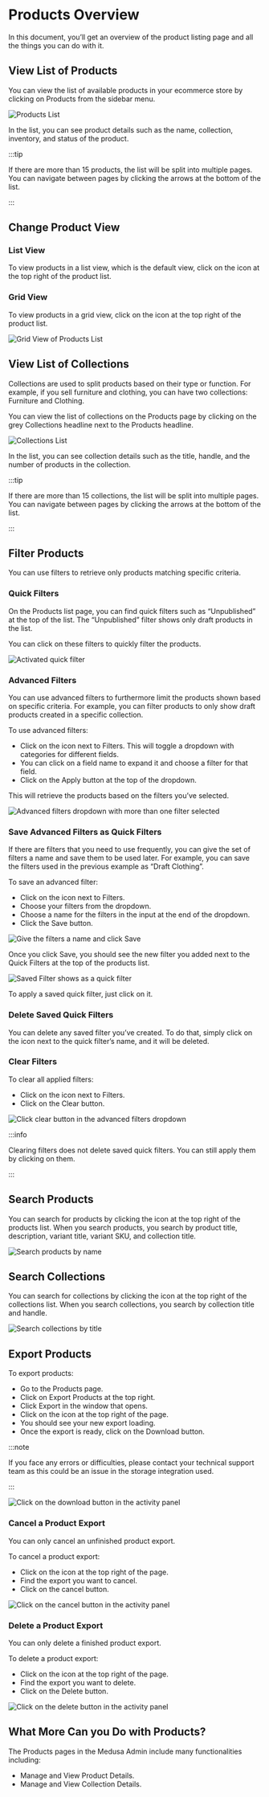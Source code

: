 
# Products Overview

In this document, you’ll get an overview of the product listing page and all the things you can do with it.

## View List of Products

You can view the list of available products in your ecommerce store by clicking on Products from the sidebar menu.

![Products List](https://i.imgur.com/xvRZQwK.png)

In the list, you can see product details such as the name, collection, inventory, and status of the product.

:::tip

If there are more than 15 products, the list will be split into multiple pages. You can navigate between pages by clicking the arrows at the bottom of the list.

:::

## Change Product View

### List View

To view products in a list view, which is the default view, click on the <UiIcon lightIcon="https://i.imgur.com/A4kBy4n.png" darkIcon="https://i.imgur.com/y50COcH.png" alt="list" /> icon at the top right of the product list.

### Grid View

To view products in a grid view, click on the <UiIcon lightIcon="https://i.imgur.com/HXMOOzK.png" darkIcon="https://i.imgur.com/fAHh3vz.png" alt="grid" /> icon at the top right of the product list.

![Grid View of Products List](https://i.imgur.com/GkTcjsO.png)

## View List of Collections

Collections are used to split products based on their type or function. For example, if you sell furniture and clothing, you can have two collections: Furniture and Clothing.

You can view the list of collections on the Products page by clicking on the grey Collections headline next to the Products headline.

![Collections List](https://i.imgur.com/RMRIGAW.png)

In the list, you can see collection details such as the title, handle, and the number of products in the collection.

:::tip

If there are more than 15 collections, the list will be split into multiple pages. You can navigate between pages by clicking the arrows at the bottom of the list.

:::

## Filter Products

You can use filters to retrieve only products matching specific criteria.

### Quick Filters

On the Products list page, you can find quick filters such as “Unpublished” at the top of the list. The “Unpublished” filter shows only draft products in the list.

You can click on these filters to quickly filter the products.

![Activated quick filter](https://i.imgur.com/KfZjvJg.png)

### Advanced Filters

You can use advanced filters to furthermore limit the products shown based on specific criteria. For example, you can filter products to only show draft products created in a specific collection.

To use advanced filters:

- Click on the <UiIcon lightIcon="https://i.imgur.com/1hL8NiW.png" darkIcon="https://i.imgur.com/8LtkPqW.png" alt="plus" /> icon next to Filters. This will toggle a dropdown with categories for different fields.
- You can click on a field name to expand it and choose a filter for that field.
- Click on the Apply button at the top of the dropdown.

This will retrieve the products based on the filters you’ve selected.

![Advanced filters dropdown with more than one filter selected](https://i.imgur.com/NMM2zBK.png)

### Save Advanced Filters as Quick Filters

If there are filters that you need to use frequently, you can give the set of filters a name and save them to be used later. For example, you can save the filters used in the previous example as “Draft Clothing”.

To save an advanced filter:

- Click on the <UiIcon lightIcon="https://i.imgur.com/1hL8NiW.png" darkIcon="https://i.imgur.com/8LtkPqW.png" alt="plus" /> icon next to Filters.
- Choose your filters from the dropdown.
- Choose a name for the filters in the input at the end of the dropdown.
- Click the Save button.

![Give the filters a name and click Save](https://i.imgur.com/pV8TJM0.png)

Once you click Save, you should see the new filter you added next to the Quick Filters at the top of the products list.

![Saved Filter shows as a quick filter](https://i.imgur.com/s5WysMv.png)

To apply a saved quick filter, just click on it.

### Delete Saved Quick Filters

You can delete any saved filter you’ve created. To do that, simply click on the <UiIcon lightIcon="https://i.imgur.com/kvGRHQR.png" darkIcon="https://i.imgur.com/RJ4SLIu.png" alt="X" /> icon next to the quick filter’s name, and it will be deleted.

### Clear Filters

To clear all applied filters:

- Click on the <UiIcon lightIcon="https://i.imgur.com/1hL8NiW.png" darkIcon="https://i.imgur.com/8LtkPqW.png" alt="plus" /> icon next to Filters.
- Click on the Clear button.

![Click clear button in the advanced filters dropdown](https://i.imgur.com/DiMdyrM.png)

:::info

Clearing filters does not delete saved quick filters. You can still apply them by clicking on them.

:::

## Search Products

You can search for products by clicking the <UiIcon lightIcon="https://i.imgur.com/k0U0wpO.png" darkIcon="https://i.imgur.com/IdKjFak.png" alt="magnifier" /> icon at the top right of the products list. When you search products, you search by product title, description, variant title, variant SKU, and collection title.

![Search products by name](https://i.imgur.com/ch6dLZA.png)

## Search Collections

You can search for collections by clicking the <UiIcon lightIcon="https://i.imgur.com/k0U0wpO.png" darkIcon="https://i.imgur.com/IdKjFak.png" alt="magnifier" /> icon at the top right of the collections list. When you search collections, you search by collection title and handle.

![Search collections by title](https://i.imgur.com/KMJDIDJ.png)

## Export Products

To export products:

- Go to the Products page.
- Click on Export Products at the top right.
- Click Export in the window that opens.
- Click on the <UiIcon lightIcon="https://i.imgur.com/mWhpxNX.png" darkIcon="https://i.imgur.com/tE8LOXk.png" alt="bell" /> icon at the top right of the page.
- You should see your new export loading.
- Once the export is ready, click on the Download button.

:::note

If you face any errors or difficulties, please contact your technical support team as this could be an issue in the storage integration used.

:::

![Click on the download button in the activity panel](https://i.imgur.com/VE7PBtW.png)

### Cancel a Product Export

You can only cancel an unfinished product export.

To cancel a product export:

- Click on the <UiIcon lightIcon="https://i.imgur.com/mWhpxNX.png" darkIcon="https://i.imgur.com/tE8LOXk.png" alt="bell" /> icon at the top right of the page.
- Find the export you want to cancel.
- Click on the cancel button.

![Click on the cancel button in the activity panel](https://i.imgur.com/yEU4lUD.png)

### Delete a Product Export

You can only delete a finished product export.

To delete a product export:

- Click on the <UiIcon lightIcon="https://i.imgur.com/mWhpxNX.png" darkIcon="https://i.imgur.com/tE8LOXk.png" alt="bell" /> icon at the top right of the page.
- Find the export you want to delete.
- Click on the Delete button.

![Click on the delete button in the activity panel](https://i.imgur.com/04Dat1k.png)

## What More Can you Do with Products?

The Products pages in the Medusa Admin include many functionalities including:

- Manage and View Product Details.
- Manage and View Collection Details.